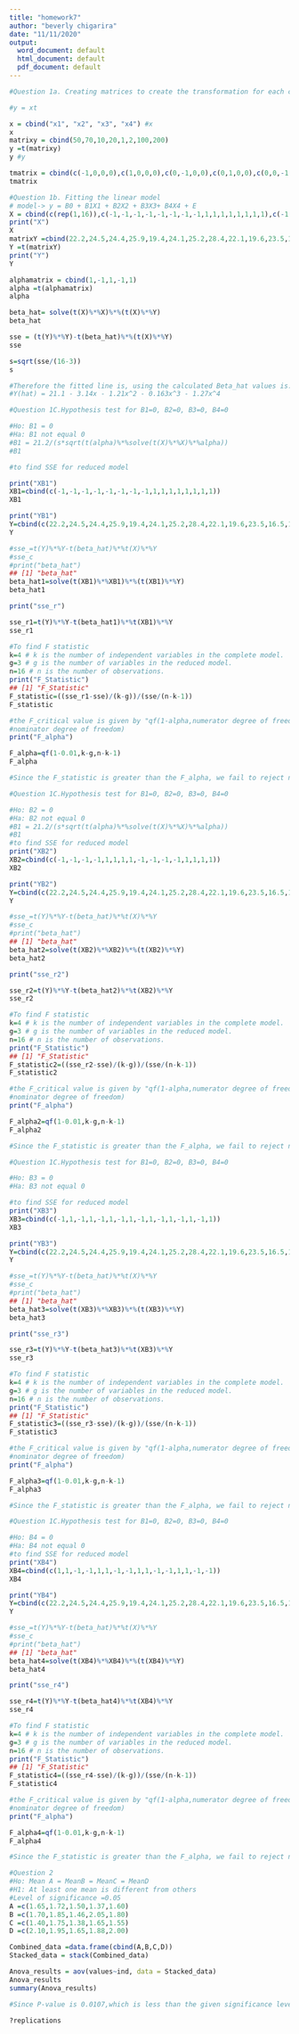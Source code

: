 ---
title: "homework7"
author: "beverly chigarira"
date: "11/11/2020"
output:
  word_document: default
  html_document: default
  pdf_document: default
---

```{r}
#Question 1a. Creating matrices to create the transformation for each coded variable from the given table

#y = xt

x = cbind("x1", "x2", "x3", "x4") #x
x
matrixy = cbind(50,70,10,20,1,2,100,200)
y =t(matrixy)
y #y

tmatrix = cbind(c(-1,0,0,0),c(1,0,0,0),c(0,-1,0,0),c(0,1,0,0),c(0,0,-1,0),c(0,0,1,0),c(0,0,0,-1),c(0,0,0,1)) #t
tmatrix
```
```{r}
#Question 1b. Fitting the linear model
# model-> y = B0 + B1X1 + B2X2 + B3X3+ B4X4 + E
X = cbind(c(rep(1,16)),c(-1,-1,-1,-1,-1,-1,-1,-1,1,1,1,1,1,1,1,1),c(-1,-1,-1,-1,1,1,1,1,-1,-1,-1,-1,1,1,1,1),c(rep(-1,1),1),c(1,1,-1,-1,1,1,-1,-1,1,1,-1,-1,1,1,-1,-1))
print("X")
X
matrixY =cbind(22.2,24.5,24.4,25.9,19.4,24.1,25.2,28.4,22.1,19.6,23.5,16.5,14.2,12.7,19.3,16.0)
Y =t(matrixY) 
print("Y")
Y

alphamatrix = cbind(1,-1,1,-1,1)
alpha =t(alphamatrix)
alpha
```

```{r}

beta_hat= solve(t(X)%*%X)%*%(t(X)%*%Y)
beta_hat
```
```{r}
sse = (t(Y)%*%Y)-t(beta_hat)%*%(t(X)%*%Y)
sse

```
```{r}
s=sqrt(sse/(16-3))
s

```

```{r}
#Therefore the fitted line is, using the calculated Beta_hat values is:
#Y(hat) = 21.1 - 3.14x - 1.21x^2 - 0.163x^3 - 1.27x^4
```

```{r}
#Question 1C.Hypothesis test for B1=0, B2=0, B3=0, B4=0

#Ho: B1 = 0
#Ha: B1 not equal 0
#B1 = 21.2/(s*sqrt(t(alpha)%*%solve(t(X)%*%X)%*%alpha))
#B1
```

```{r}

#to find SSE for reduced model

print("XB1")
XB1=cbind(c(-1,-1,-1,-1,-1,-1,-1,-1,1,1,1,1,1,1,1,1))
XB1

print("YB1")
Y=cbind(c(22.2,24.5,24.4,25.9,19.4,24.1,25.2,28.4,22.1,19.6,23.5,16.5,14.2,12.7,19.3,16.0))
Y

#sse_=t(Y)%*%Y-t(beta_hat)%*%t(X)%*%Y
#sse_c
#print("beta_hat")
## [1] "beta_hat"
beta_hat1=solve(t(XB1)%*%XB1)%*%(t(XB1)%*%Y)
beta_hat1

print("sse_r")

sse_r1=t(Y)%*%Y-t(beta_hat1)%*%t(XB1)%*%Y
sse_r1

#To find F statistic
k=4 # k is the number of independent variables in the complete model.
g=3 # g is the number of variables in the reduced model.
n=16 # n is the number of observations.
print("F_Statistic")
## [1] "F_Statistic"
F_statistic=((sse_r1-sse)/(k-g))/(sse/(n-k-1))
F_statistic

#the F_critical value is given by "qf(1-alpha,numerator degree of freedom, de
#nominator degree of freedom)
print("F_alpha")

F_alpha=qf(1-0.01,k-g,n-k-1)
F_alpha

```
```{r}
#Since the F_statistic is greater than the F_alpha, we fail to reject null hypothesis at alpha=0.01 and conclude that Beta_hat1 is not equal to 0
```

```{r}
#Question 1C.Hypothesis test for B1=0, B2=0, B3=0, B4=0

#Ho: B2 = 0
#Ha: B2 not equal 0
#B1 = 21.2/(s*sqrt(t(alpha)%*%solve(t(X)%*%X)%*%alpha))
#B1
#to find SSE for reduced model
print("XB2")
XB2=cbind(c(-1,-1,-1,-1,1,1,1,1,-1,-1,-1,-1,1,1,1,1))
XB2

print("YB2")
Y=cbind(c(22.2,24.5,24.4,25.9,19.4,24.1,25.2,28.4,22.1,19.6,23.5,16.5,14.2,12.7,19.3,16.0))
Y

#sse_=t(Y)%*%Y-t(beta_hat)%*%t(X)%*%Y
#sse_c
#print("beta_hat")
## [1] "beta_hat"
beta_hat2=solve(t(XB2)%*%XB2)%*%(t(XB2)%*%Y)
beta_hat2

print("sse_r2")

sse_r2=t(Y)%*%Y-t(beta_hat2)%*%t(XB2)%*%Y
sse_r2

#To find F statistic
k=4 # k is the number of independent variables in the complete model.
g=3 # g is the number of variables in the reduced model.
n=16 # n is the number of observations.
print("F_Statistic")
## [1] "F_Statistic"
F_statistic2=((sse_r2-sse)/(k-g))/(sse/(n-k-1))
F_statistic2

#the F_critical value is given by "qf(1-alpha,numerator degree of freedom, de
#nominator degree of freedom)
print("F_alpha")

F_alpha2=qf(1-0.01,k-g,n-k-1)
F_alpha2

```

```{r}
#Since the F_statistic is greater than the F_alpha, we fail to reject null hypothesis at alpha=0.01 and conclude that Beta_hat2 is not equal to 0
```

```{r}
#Question 1C.Hypothesis test for B1=0, B2=0, B3=0, B4=0

#Ho: B3 = 0
#Ha: B3 not equal 0

#to find SSE for reduced model
print("XB3")
XB3=cbind(c(-1,1,-1,1,-1,1,-1,1,-1,1,-1,1,-1,1,-1,1))
XB3

print("YB3")
Y=cbind(c(22.2,24.5,24.4,25.9,19.4,24.1,25.2,28.4,22.1,19.6,23.5,16.5,14.2,12.7,19.3,16.0))
Y

#sse_=t(Y)%*%Y-t(beta_hat)%*%t(X)%*%Y
#sse_c
#print("beta_hat")
## [1] "beta_hat"
beta_hat3=solve(t(XB3)%*%XB3)%*%(t(XB3)%*%Y)
beta_hat3

print("sse_r3")

sse_r3=t(Y)%*%Y-t(beta_hat3)%*%t(XB3)%*%Y
sse_r3

#To find F statistic
k=4 # k is the number of independent variables in the complete model.
g=3 # g is the number of variables in the reduced model.
n=16 # n is the number of observations.
print("F_Statistic")
## [1] "F_Statistic"
F_statistic3=((sse_r3-sse)/(k-g))/(sse/(n-k-1))
F_statistic3

#the F_critical value is given by "qf(1-alpha,numerator degree of freedom, de
#nominator degree of freedom)
print("F_alpha")

F_alpha3=qf(1-0.01,k-g,n-k-1)
F_alpha3
```

```{r}
#Since the F_statistic is greater than the F_alpha, we fail to reject null hypothesis at alpha=0.01 and conclude that Beta_hat3 is not equal to 0
```

```{r}
#Question 1C.Hypothesis test for B1=0, B2=0, B3=0, B4=0

#Ho: B4 = 0
#Ha: B4 not equal 0
#to find SSE for reduced model
print("XB4")
XB4=cbind(c(1,1,-1,-1,1,1,-1,-1,1,1,-1,-1,1,1,-1,-1))
XB4

print("YB4")
Y=cbind(c(22.2,24.5,24.4,25.9,19.4,24.1,25.2,28.4,22.1,19.6,23.5,16.5,14.2,12.7,19.3,16.0))
Y

#sse_=t(Y)%*%Y-t(beta_hat)%*%t(X)%*%Y
#sse_c
#print("beta_hat")
## [1] "beta_hat"
beta_hat4=solve(t(XB4)%*%XB4)%*%(t(XB4)%*%Y)
beta_hat4

print("sse_r4")

sse_r4=t(Y)%*%Y-t(beta_hat4)%*%t(XB4)%*%Y
sse_r4

#To find F statistic
k=4 # k is the number of independent variables in the complete model.
g=3 # g is the number of variables in the reduced model.
n=16 # n is the number of observations.
print("F_Statistic")
## [1] "F_Statistic"
F_statistic4=((sse_r4-sse)/(k-g))/(sse/(n-k-1))
F_statistic4

#the F_critical value is given by "qf(1-alpha,numerator degree of freedom, de
#nominator degree of freedom)
print("F_alpha")

F_alpha4=qf(1-0.01,k-g,n-k-1)
F_alpha4

```
```{r}
#Since the F_statistic is greater than the F_alpha, we fail to reject null hypothesis at alpha=0.01 and conclude that Beta_hat4 is not equal to 0
```



```{r}
#Question 2
#Ho: Mean A = MeanB = MeanC = MeanD
#H1: At least one mean is different from others
#Level of significance =0.05
A =c(1.65,1.72,1.50,1.37,1.60)
B =c(1.70,1.85,1.46,2.05,1.80)
C =c(1.40,1.75,1.38,1.65,1.55)
D =c(2.10,1.95,1.65,1.88,2.00)

Combined_data =data.frame(cbind(A,B,C,D))
Stacked_data = stack(Combined_data)
```

```{r}
Anova_results = aov(values~ind, data = Stacked_data)
Anova_results
summary(Anova_results)
```


```{r}
#Since P-value is 0.0107,which is less than the given significance level 0.05, so we reject the null hypothesis and conclude that there is sufficient evidence to indicate a difference in the mean amount of effluents discharged by the 4 plants at 0.05 significance level.
```


```{r}
?replications
```













